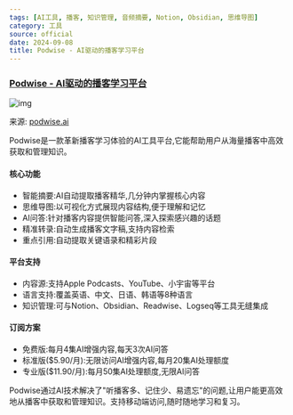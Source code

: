 ```yaml
---
tags: [AI工具, 播客, 知识管理, 音频摘要, Notion, Obsidian, 思维导图]
category: 工具
source: official
date: 2024-09-08
title: Podwise - AI驱动的播客学习平台
---
```


### [Podwise - AI驱动的播客学习平台](https://podwise.ai/)

![img](https://img.mengpeng.tech/i/2024/12/04/674fe898a768d.webp)

来源: [podwise.ai](https://podwise.ai/)

Podwise是一款革新播客学习体验的AI工具平台,它能帮助用户从海量播客中高效获取和管理知识。

#### 核心功能
- 智能摘要:AI自动提取播客精华,几分钟内掌握核心内容
- 思维导图:以可视化方式展现内容结构,便于理解和记忆
- AI问答:针对播客内容提供智能问答,深入探索感兴趣的话题
- 精准转录:自动生成播客文字稿,支持内容检索
- 重点引用:自动提取关键语录和精彩片段

#### 平台支持
- 内容源:支持Apple Podcasts、YouTube、小宇宙等平台
- 语言支持:覆盖英语、中文、日语、韩语等8种语言
- 知识管理:可与Notion、Obsidian、Readwise、Logseq等工具无缝集成

#### 订阅方案
- 免费版:每月4集AI增强内容,每天3次AI问答
- 标准版($5.90/月):无限访问AI增强内容,每月20集AI处理额度
- 专业版($11.90/月):每月50集AI处理额度,无限AI问答

Podwise通过AI技术解决了"听播客多、记住少、易遗忘"的问题,让用户能更高效地从播客中获取和管理知识。支持移动端访问,随时随地学习和复习。
